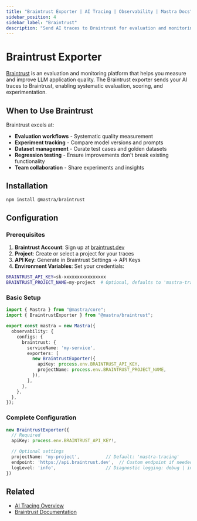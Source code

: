 ```yaml
---
title: "Braintrust Exporter | AI Tracing | Observability | Mastra Docs"
sidebar_position: 4
sidebar_label: "Braintrust"
description: "Send AI traces to Braintrust for evaluation and monitoring"
---
```



# Braintrust Exporter

[Braintrust](https://www.braintrust.dev/) is an evaluation and monitoring platform that helps you measure and improve LLM application quality. The Braintrust exporter sends your AI traces to Braintrust, enabling systematic evaluation, scoring, and experimentation.

## When to Use Braintrust

Braintrust excels at:
- **Evaluation workflows** - Systematic quality measurement
- **Experiment tracking** - Compare model versions and prompts
- **Dataset management** - Curate test cases and golden datasets
- **Regression testing** - Ensure improvements don't break existing functionality
- **Team collaboration** - Share experiments and insights

## Installation

```bash npm2yarn
npm install @mastra/braintrust
```

## Configuration

### Prerequisites

1. **Braintrust Account**: Sign up at [braintrust.dev](https://www.braintrust.dev/)
2. **Project**: Create or select a project for your traces
3. **API Key**: Generate in Braintrust Settings → API Keys
4. **Environment Variables**: Set your credentials:

```bash filename=".env"
BRAINTRUST_API_KEY=sk-xxxxxxxxxxxxxxxx
BRAINTRUST_PROJECT_NAME=my-project  # Optional, defaults to 'mastra-tracing'
```

### Basic Setup

```typescript filename="src/mastra/index.ts"
import { Mastra } from "@mastra/core";
import { BraintrustExporter } from "@mastra/braintrust";

export const mastra = new Mastra({
  observability: {
    configs: {
      braintrust: {
        serviceName: 'my-service',
        exporters: [
          new BraintrustExporter({
            apiKey: process.env.BRAINTRUST_API_KEY,
            projectName: process.env.BRAINTRUST_PROJECT_NAME,
          }),
        ],
      },
    },
  },
});
```

### Complete Configuration

```typescript
new BraintrustExporter({
  // Required
  apiKey: process.env.BRAINTRUST_API_KEY!,

  // Optional settings
  projectName: 'my-project',          // Default: 'mastra-tracing'
  endpoint: 'https://api.braintrust.dev',  // Custom endpoint if needed
  logLevel: 'info',                   // Diagnostic logging: debug | info | warn | error
})
```

## Related

- [AI Tracing Overview](/observability/ai-tracing/overview/overview)
- [Braintrust Documentation](https://www.braintrust.dev/docs)

